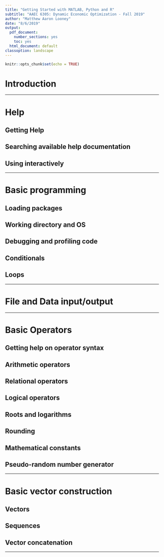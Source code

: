 ```yaml
---
title: "Getting Started with MATLAB, Python and R"
subtitle: "AAEC 6305: Dynamic Economic Optimization - Fall 2019"
author: "Matthew Aaron Looney"
date: "8/6/2019"
output:
  pdf_document: 
    number_sections: yes
    toc: yes
  html_document: default
classoption: landscape
---
```


```r
knitr::opts_chunk$set(echo = TRUE)
```

\newpage

# Introduction



---


# Help

## Getting Help

\begin{figure}[h!]
\centering
\includegraphics []{/Users/malooney/Documents/malooney.github.io/Optim_Class_Fall2019/xRef/sections/gettingHelp.pdf}
\end{figure}


## Searching available help documentation

\begin{figure}[h!]
\centering
\includegraphics []{/Users/malooney/Documents/malooney.github.io/Optim_Class_Fall2019/xRef/sections/searchingAvailableHelpDocumentation.pdf}
\end{figure}


## Using interactively

\begin{figure}[h!]
\centering
\includegraphics []{/Users/malooney/Documents/malooney.github.io/Optim_Class_Fall2019/xRef/sections/usingInteractively.pdf}
\end{figure}

---

\newpage

# Basic programming  
  
## Loading packages  

\begin{figure}[h!]
\centering
\includegraphics []{/Users/malooney/Documents/malooney.github.io/Optim_Class_Fall2019/xRef/sections/loadingPackages.pdf}
\end{figure}


## Working directory and OS 

\begin{figure}[h!]
\centering
\includegraphics []{/Users/malooney/Documents/malooney.github.io/Optim_Class_Fall2019/xRef/sections/workingDirectoryAndOS.pdf}
\end{figure}


## Debugging and profiling code

\begin{figure}[h!]
\centering
\includegraphics []{/Users/malooney/Documents/malooney.github.io/Optim_Class_Fall2019/xRef/sections/debuggingAndProfilingCode.pdf}
\end{figure}


## Conditionals

\begin{figure}[h!]
\centering
\includegraphics []{/Users/malooney/Documents/malooney.github.io/Optim_Class_Fall2019/xRef/sections/conditionals.pdf}
\end{figure}

\newpage

## Loops

\begin{figure}[h!]
\centering
\includegraphics []{/Users/malooney/Documents/malooney.github.io/Optim_Class_Fall2019/xRef/sections/loops.pdf}
\end{figure}

---

# File and Data input/output

\begin{figure}[h!]
\centering
\includegraphics []{/Users/malooney/Documents/malooney.github.io/Optim_Class_Fall2019/xRef/sections/fileIO.pdf}
\end{figure}

---


# Basic Operators

## Getting help on operator syntax

\begin{figure}[h!]
\centering
\includegraphics []{/Users/malooney/Documents/malooney.github.io/Optim_Class_Fall2019/xRef/sections/gettingHelpOnOperatorSyntax.pdf}
\end{figure}

\newpage


## Arithmetic operators

\begin{figure}[h!]
\centering
\includegraphics []{/Users/malooney/Documents/malooney.github.io/Optim_Class_Fall2019/xRef/sections/arithmeticOperators.pdf}
\end{figure}


## Relational operators

\begin{figure}[h!]
\centering
\includegraphics []{/Users/malooney/Documents/malooney.github.io/Optim_Class_Fall2019/xRef/sections/relationalOperators.pdf}
\end{figure}


## Logical operators

\begin{figure}[h!]
\centering
\includegraphics []{/Users/malooney/Documents/malooney.github.io/Optim_Class_Fall2019/xRef/sections/logicalOperators.pdf}
\end{figure}


## Roots and logarithms

\begin{figure}[h!]
\centering
\includegraphics []{/Users/malooney/Documents/malooney.github.io/Optim_Class_Fall2019/xRef/sections/roots.pdf}
\end{figure}

\newpage

## Rounding

\begin{figure}[h!]
\centering
\includegraphics []{/Users/malooney/Documents/malooney.github.io/Optim_Class_Fall2019/xRef/sections/rounding.pdf}
\end{figure}


## Mathematical constants

\begin{figure}[h!]
\centering
\includegraphics []{/Users/malooney/Documents/malooney.github.io/Optim_Class_Fall2019/xRef/sections/constants.pdf}
\end{figure}


## Pseudo-random number generator

\begin{figure}[h!]
\centering
\includegraphics []{/Users/malooney/Documents/malooney.github.io/Optim_Class_Fall2019/xRef/sections/pseudoRandom.pdf}
\end{figure}

---

# Basic vector construction


## Vectors

\begin{figure}[h!]
\centering
\includegraphics []{/Users/malooney/Documents/malooney.github.io/Optim_Class_Fall2019/xRef/sections/vectors.pdf}
\end{figure}

\newpage

## Sequences

\begin{figure}[h!]
\centering
\includegraphics []{/Users/malooney/Documents/malooney.github.io/Optim_Class_Fall2019/xRef/sections/sequences.pdf}
\end{figure}

## Vector concatenation

\begin{figure}[h!]
\centering
\includegraphics []{/Users/malooney/Documents/malooney.github.io/Optim_Class_Fall2019/xRef/sections/vConcatenation.pdf}
\end{figure}













---








